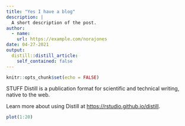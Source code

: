 ```yaml
---
title: "Yes I have a blog"
description: |
  A short description of the post.
author:
  - name: 
    url: https://example.com/norajones
date: 04-27-2021
output:
  distill::distill_article:
    self_contained: false
---
```



```r
knitr::opts_chunk$set(echo = FALSE)
```

STUFF 
Distill is a publication format for scientific and technical writing, native to the web.

Learn more about using Distill at <https://rstudio.github.io/distill>.

```r
plot(1:20)
```



